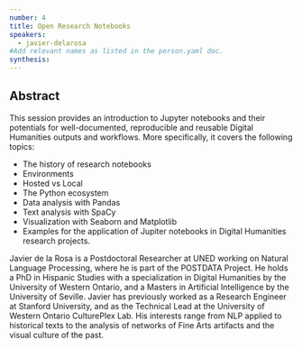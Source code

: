 ```yaml
---
number: 4
title: Open Research Notebooks
speakers:
  - javier-delarosa
#Add relevant names as listed in the person.yaml doc.
synthesis:
---
```


## Abstract

This session provides an introduction to Jupyter notebooks and their potentials
for well-documented, reproducible and reusable Digital Humanities outputs and
workflows. More specifically, it covers the following topics:

- The history of research notebooks
- Environments
- Hosted vs Local
- The Python ecosystem
- Data analysis with Pandas
- Text analysis with SpaCy
- Visualization with Seaborn and Matplotlib
- Examples for the application of Jupiter notebooks in Digital Humanities
  research projects.

<Youtube
  id="sti7Axr1x5Y"
  caption="Javier de la Rosa - Open Research Notebooks"
/>

<Download download="docs/4.1 De la rosa.pdf" />

<Speakers>

<Speaker speaker="javier-delarosa">

Javier de la Rosa is a Postdoctoral Researcher at UNED working on Natural
Language Processing, where he is part of the POSTDATA Project. He holds a PhD in
Hispanic Studies with a specialization in Digital Humanities by the University
of Western Ontario, and a Masters in Artificial Intelligence by the University
of Seville. Javier has previously worked as a Research Engineer at Stanford
University, and as the Technical Lead at the University of Western Ontario
CulturePlex Lab. His interests range from NLP applied to historical texts to the
analysis of networks of Fine Arts artifacts and the visual culture of the past.

</Speaker>

</Speakers>
